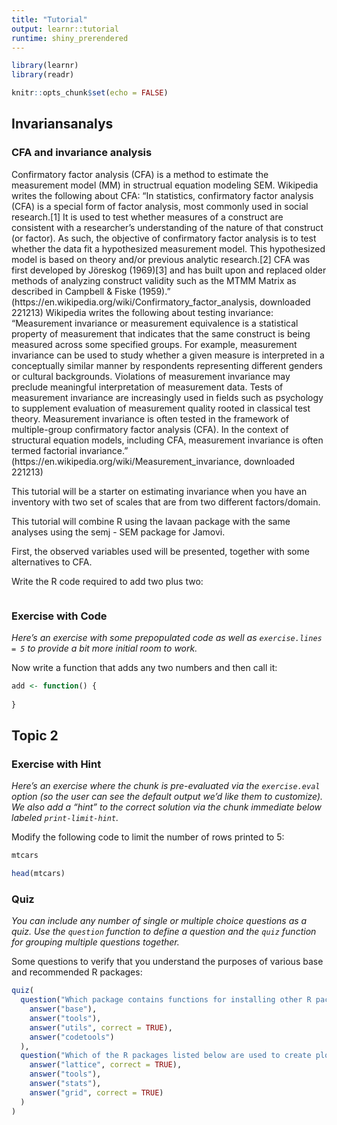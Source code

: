```yaml
---
title: "Tutorial"
output: learnr::tutorial
runtime: shiny_prerendered
---
```


```r
library(learnr)
library(readr)

knitr::opts_chunk$set(echo = FALSE)
```


## Invariansanalys

### CFA and invariance analysis 

Confirmatory factor analysis (CFA) is a method to estimate the measurement model (MM) in
structrual equation modeling SEM. Wikipedia writes the following about CFA: 
"In statistics, confirmatory factor analysis (CFA) is a special form of factor analysis, most commonly used in social research.[1] It is used to test whether measures of a construct are consistent with a researcher's understanding of the nature of that construct (or factor). As such, the objective of confirmatory factor analysis is to test whether the data fit a hypothesized measurement model. This hypothesized model is based on theory and/or previous analytic research.[2] CFA was first developed by Jöreskog (1969)[3] and has built upon and replaced older methods of analyzing construct validity such as the MTMM Matrix as described in Campbell & Fiske (1959)." (https://en.wikipedia.org/wiki/Confirmatory_factor_analysis, downloaded 221213)
Wikipedia writes the following about testing invariance:
"Measurement invariance or measurement equivalence is a statistical property of measurement that indicates that the same construct is being measured across some specified groups. For example, measurement invariance can be used to study whether a given measure is interpreted in a conceptually similar manner by respondents representing different genders or cultural backgrounds. Violations of measurement invariance may preclude meaningful interpretation of measurement data. Tests of measurement invariance are increasingly used in fields such as psychology to supplement evaluation of measurement quality rooted in classical test theory.
Measurement invariance is often tested in the framework of multiple-group confirmatory factor analysis (CFA). In the context of structural equation models, including CFA, measurement invariance is often termed factorial invariance." (https://en.wikipedia.org/wiki/Measurement_invariance, downloaded 221213)


This tutorial will be a starter on estimating invariance when you have an 
inventory with two set of scales that are from two different factors/domain.

This tutorial will combine R using the lavaan package with the same analyses 
using the semj - SEM package for Jamovi.

First, the observed variables used will be presented, together with some 
alternatives to CFA. 

Write the R code required to add two plus two:

```r

```

### Exercise with Code

*Here's an exercise with some prepopulated code as well as `exercise.lines = 5` to provide a bit more initial room to work.*

Now write a function that adds any two numbers and then call it:

```r
add <- function() {
  
}
```

## Topic 2

### Exercise with Hint

*Here's an exercise where the chunk is pre-evaluated via the `exercise.eval` option (so the user can see the default output we'd like them to customize). We also add a "hint" to the correct solution via the chunk immediate below labeled `print-limit-hint`.*

Modify the following code to limit the number of rows printed to 5:

```r
mtcars
```

```r
head(mtcars)
```

### Quiz

*You can include any number of single or multiple choice questions as a quiz. Use the `question` function to define a question and the `quiz` function for grouping multiple questions together.*

Some questions to verify that you understand the purposes of various base and recommended R packages:

```r
quiz(
  question("Which package contains functions for installing other R packages?",
    answer("base"),
    answer("tools"),
    answer("utils", correct = TRUE),
    answer("codetools")
  ),
  question("Which of the R packages listed below are used to create plots?",
    answer("lattice", correct = TRUE),
    answer("tools"),
    answer("stats"),
    answer("grid", correct = TRUE)
  )
)
```

